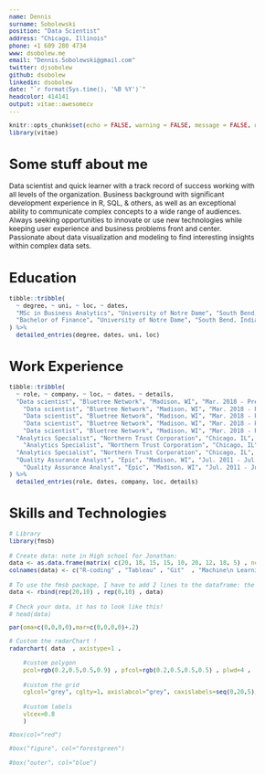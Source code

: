 ```yaml
---
name: Dennis
surname: Sobolewski
position: "Data Scientist"
address: "Chicago, Illinois"
phone: +1 609 280 4734
www: dsobolew.me
email: "Dennis.Sobolewski@gmail.com"
twitter: djsobolew
github: dsobolew
linkedin: dsobolew
date: "`r format(Sys.time(), '%B %Y')`"
headcolor: 414141
output: vitae::awesomecv
---
```



<style type="text/css">
  body{
  font-size: 9pt;
}
,
h1{
  font-size: 10pt;
}
</style>


```r
knitr::opts_chunk$set(echo = FALSE, warning = FALSE, message = FALSE, dpi = 180)
library(vitae)
```

# Some stuff about me

Data scientist and quick learner with a track record of success working with all levels of the organization. Business background with significant development experience in R, SQL, & others, as well as an exceptional ability to communicate complex concepts to a wide range of audiences. Always seeking opportunities to innovate or use new technologies while keeping user experience and business problems front and center. Passionate about data visualization and modeling to find interesting insights within complex data sets.  

\vspace{-2truemm}

# Education
```r
tibble::tribble(
  ~ degree, ~ uni, ~ loc, ~ dates,
  "MSc in Business Analytics", "University of Notre Dame", "South Bend, Indiana", "2015 - 2016",
  "Bachelor of Finance", "University of Notre Dame", "South Bend, Indiana", "2007 - 2011", 
) %>% 
  detailed_entries(degree, dates, uni, loc)
```

\vspace{-4truemm}

# Work Experience

```r

tibble::tribble(
  ~ role, ~ company, ~ loc, ~ dates, ~ details,
  "Data scientist", "Bluetree Network", "Madison, WI", "Mar. 2018 - Present", "Built forecasting models to predict patient access center call volumes and applied queueing theory principals to determing optimal staffing levels.",
    "Data scientist", "Bluetree Network", "Madison, WI", "Mar. 2018 - Present", "Designed and co-developed a custom patient access center data warehouse in MS Visual Studio for automatic deployment and ingestion of multiple data sources.",
    "Data scientist", "Bluetree Network", "Madison, WI", "Mar. 2018 - Present", "Performed spatial autocorrelation tests on ICD codes within a patient population to determine areas of statistically significant clustering and dispersion.",
    "Data scientist", "Bluetree Network", "Madison, WI", "Mar. 2018 - Present", "Developed a Case Mix Index predictive model to identify under and over-coded hospital accounts to maximise reimbursement and reduce denials..",
    "Data scientist", "Bluetree Network", "Madison, WI", "Mar. 2018 - Present", "Performed exploratory data analyses on multiple Epic healthcare data sources and communicated results for project decision making.",
  "Analytics Specialist", "Northern Trust Corporation", "Chicago, IL", "Jul. 2014 - Mar. 2018", "Performed data validation to ensure reporting accuracy for all product release....",
    "Analytics Specialist", "Northern Trust Corporation", "Chicago, IL", "Jul. 2014 - Mar. 2018", "Performed data validation to ensure reporting accuracy for all product release....",
  "Analytics Specialist", "Northern Trust Corporation", "Chicago, IL", "Jul. 2014 - Mar. 2018", "Built and managed an automated processes for updating and auditing security permissions within Nothern Trust's proprietary hedge fund administration software.",
  "Quality Assurance Analyst", "Epic", "Madison, WI", "Jul. 2011 - Jul. 2014", "Designed and tested Epic's proprietary healthcare software along side developers and implementation staff.",
    "Quality Assurance Analyst", "Epic", "Madison, WI", "Jul. 2011 - Jul. 2014", "Designed and tested Epic's proprietary healthcare software along side developers and implementation staff."
) %>% 
  detailed_entries(role, dates, company, loc, details)


```

\vspace{-1truemm}

# Skills and Technologies
```r

# Library
library(fmsb)
 
# Create data: note in High school for Jonathan:
data <- as.data.frame(matrix( c(20, 18, 15, 15, 10, 20, 12, 18, 5) , ncol=9))
colnames(data) <- c("R-coding" , "Tableau" , "Git"  , "Machine\n Learning" , "Visual\n Studio" , "Data-Viz" ,"DevOps", "SQL" , "Python")
 
# To use the fmsb package, I have to add 2 lines to the dataframe: the max and min of each topic to show on the plot!
data <- rbind(rep(20,10) , rep(0,10) , data)
 
# Check your data, it has to look like this!
# head(data)

par(oma=c(0,0,0,0),mar=c(0,0,0,0)+.2)

# Custom the radarChart !
radarchart( data  , axistype=1 , 
 
    #custom polygon
    pcol=rgb(0.2,0.5,0.5,0.9) , pfcol=rgb(0.2,0.5,0.5,0.5) , plwd=4 , 
 
    #custom the grid
    cglcol="grey", cglty=1, axislabcol="grey", caxislabels=seq(0,20,5), cglwd=0.8,
 
    #custom labels
    vlcex=0.8 
    )

#box(col="red")

#box("figure", col="forestgreen")  
 
#box("outer", col="blue")  

```
